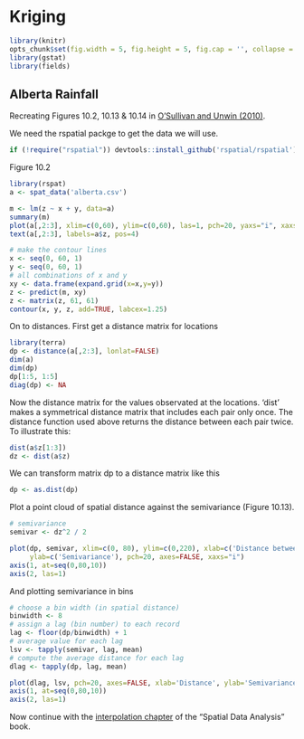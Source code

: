 # Kriging

```r
library(knitr)
opts_chunk$set(fig.width = 5, fig.height = 5, fig.cap = '', collapse = TRUE)
library(gstat)
library(fields)
```


## Alberta Rainfall

Recreating Figures 10.2, 10.13 & 10.14 in [O'Sullivan and Unwin (2010)](http://www.wiley.com/WileyCDA/WileyTitle/productCd-0470288574.html). 

We need the rspatial packge to get the data we will use.
```r
if (!require("rspatial")) devtools::install_github('rspatial/rspatial')
```

Figure 10.2
```r
library(rspat)
a <- spat_data('alberta.csv')

m <- lm(z ~ x + y, data=a)
summary(m)
plot(a[,2:3], xlim=c(0,60), ylim=c(0,60), las=1, pch=20, yaxs="i", xaxs="i")
text(a[,2:3], labels=a$z, pos=4)

# make the contour lines
x <- seq(0, 60, 1)
y <- seq(0, 60, 1)
# all combinations of x and y
xy <- data.frame(expand.grid(x=x,y=y))
z <- predict(m, xy)
z <- matrix(z, 61, 61)
contour(x, y, z, add=TRUE, labcex=1.25)
```

On to distances. First get a distance matrix for locations
```r
library(terra)
dp <- distance(a[,2:3], lonlat=FALSE)
dim(a)
dim(dp)
dp[1:5, 1:5]
diag(dp) <- NA
```

Now the distance matrix for the values observated at the locations. 'dist' makes a symmetrical distance matrix that includes each pair only once. The distance function used above returns the distance between each pair twice. To illustrate this:

```r
dist(a$z[1:3])
dz <- dist(a$z)
```

We can transform matrix dp to a distance matrix like this
```r
dp <- as.dist(dp)
```

Plot a point cloud of spatial distance against the semivariance (Figure 10.13).
```r
# semivariance
semivar <- dz^2 / 2

plot(dp, semivar, xlim=c(0, 80), ylim=c(0,220), xlab=c('Distance between locations'), 
     ylab=c('Semivariance'), pch=20, axes=FALSE, xaxs="i")
axis(1, at=seq(0,80,10))
axis(2, las=1)
```

And plotting semivariance in bins 
```r
# choose a bin width (in spatial distance)
binwidth <- 8
# assign a lag (bin number) to each record 
lag <- floor(dp/binwidth) + 1
# average value for each lag
lsv <- tapply(semivar, lag, mean)
# compute the average distance for each lag
dlag <- tapply(dp, lag, mean)

plot(dlag, lsv, pch=20, axes=FALSE, xlab='Distance', ylab='Semivariance', xlim=c(0,80))
axis(1, at=seq(0,80,10))
axis(2, las=1)
```

Now continue with the [interpolation chapter](/analysis/4-interpolation.html) of the "Spatial Data Analysis" book.

